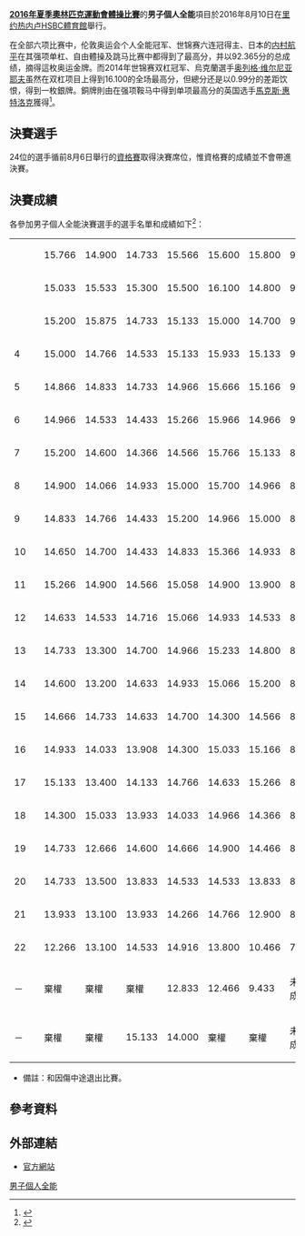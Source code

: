 {{NoteTA|G1=Sports}}
{{Infobox Olympic event
|event = 男子個人全能比賽
|games = 2016年夏季
|image =
|caption =
|venue =
|date =
|competitors =
|nations = 
|gold =[[內村航平|內村航平]]
|goldNOC = JPN
|silver =[[奥列格·维尔尼亚耶夫|奥列格·维尔尼亚耶夫]]
|silverNOC = UKR
|bronze = [[馬克斯·惠特洛克|馬克斯·惠特洛克]]
|bronzeNOC = GBR
|prev = [[2012年夏季奧林匹克運動會體操男子個人全能比賽|2012]]
|next = [[2020年夏季奧林匹克運動會體操男子個人全能比賽|2020]]
}}
{{2016年夏季奧林匹克運動會體操比賽}}
'''[[2016年夏季奧林匹克運動會體操比賽|2016年夏季奧林匹克運動會體操比賽]]'''的'''男子個人全能'''項目於2016年8月10日在[[里约热内卢|里约热内卢]][[HSBC體育館|HSBC體育館]]舉行。

在全部六项比赛中，伦敦奥运会个人全能冠军、世锦赛六连冠得主、日本的[[内村航平|内村航平]]在其强项单杠、自由體操及跳马比赛中都得到了最高分，并以92.365分的总成绩，摘得這枚奥运金牌。而2014年世锦赛双杠冠军、烏克蘭選手[[奥列格·维尔尼亚耶夫|奥列格·维尔尼亚耶夫]]虽然在双杠项目上得到16.100的全场最高分，但總分还是以0.99分的差距饮恨，得到一枚銀牌。銅牌則由在强项鞍马中得到单项最高分的英国选手[[馬克斯·惠特洛克|馬克斯·惠特洛克]]獲得<ref>{{zh-cn}}{{cite news|title=内村航平惊险卫冕男子体操个人全能冠军|url=http://money.163.com/16/0811/15/BU6SGVK800253B0H.html#from=bjrec_related|agency=新华社新媒体专线(广州)|date=2016-08-11|accessdate=2016-09-03|archive-date=2016-09-13|archive-url=https://web.archive.org/web/20160913164515/http://money.163.com/16/0811/15/BU6SGVK800253B0H.html#from=bjrec_related|dead-url=no}}</ref>。

== 決賽選手  ==
{{main|2016年夏季奧林匹克運動會體操男子資格賽#個人全能項目晉級者}}
24位的選手循前8月6日舉行的[[2016年夏季奧林匹克運動會體操男子資格賽|資格賽]]取得決賽席位，惟資格賽的成績並不會帶進決賽。

==決賽成績==
各參加男子個人全能決賽選手的選手名單和成績如下<ref>{{en}}{{cite web|title=Results - Artistic Gymnastics - Men's Individual All-Around - Final|url=https://smsprio2016-a.akamaihd.net/_odf-documents/G/A/GAM024100_Results_2016_08_10_fc4d51e6_b322_4230_929d_2e72beb49521.pdf|website=www.rio2016.com|accessdate=2016-08-09|deadurl=yes|archiveurl=https://web.archive.org/web/20160920093458/https://smsprio2016-a.akamaihd.net/_odf-documents/G/A/GAM024100_Results_2016_08_10_fc4d51e6_b322_4230_929d_2e72beb49521.pdf|archivedate=2016-09-20}}</ref>：
{| {{MAG-Individual All-Around}}
|-
|{{gold1}}||align=left|{{flagIOCathlete|[[内村航平|内村航平]]|JPN|2016年夏季}}
|15.766||14.900||14.733||15.566||15.600||15.800||92.365
|-
|{{silver2}}|| align="left" |{{flagIOCathlete|[[奥列格·维尔尼亚耶夫|奥列格·维尔尼亚耶夫]]|UKR|2016年夏季}}
|15.033||15.533||15.300||15.500||16.100||14.800||92.266
|-
|{{bronze3}}||align=left|{{flagIOCathlete|[[馬克斯·惠特洛克|馬克斯·惠特洛克]]|GBR|2016年夏季}}
|15.200||15.875||14.733||15.133||15.000||14.700||90.641
|-
|4||align=left|{{flagIOCathlete|[[达维德·别利亚夫斯基|达维德·别利亚夫斯基]]|RUS|2016年夏季}}
|15.000||14.766||14.533||15.133||15.933||15.133||90.498
|-
|5||align=left|{{flagIOCathlete|[[林超攀|林超攀]]|CHN|2016年夏季}}
|14.866||14.833||14.733||14.966||15.666||15.166||90.230
|-
|6||align=left|{{flagIOCathlete|[[邓书弟|邓书弟]]|CHN|2016年夏季}}
|14.966||14.533||14.433||15.266||15.966||14.966||90.130
|-
|7||align=left|{{flagIOCathlete|[[山姆·米庫拉克|山姆·米庫拉克]]|USA|2016年夏季}}
|15.200||14.600||14.366||14.566||15.766||15.133||89.631
|-
|8||align=left|{{flagIOCathlete|[[尼爾·威爾森|尼爾·威爾森]]|GBR|2016年夏季}}
|14.900||14.066||14.933||15.000||15.700||14.966||89.565
|-
|9||align=left|{{flagIOCathlete|{{link-en|Sergio Sasaki Junior|Sergio Sasaki Junior}}|BRA|2016年夏季}}
|14.833||14.766||14.433||15.200||14.966||15.000||89.198
|-
|10||align=left|{{flagIOCathlete|{{link-en|Jossimar Calvo|Jossimar Calvo}}|COL|2016年夏季}}
|14.650||14.700||14.433||14.833||15.366||14.933||88.915
|-
|11||align=left|{{flagIOCathlete|[[加藤凌平|加藤凌平]]|JPN|2016年夏季}}
|15.266||14.900||14.566||15.058||14.900||13.900||88.590
|-
|12||align=left|{{flagIOCathlete|{{link-en|Eddy Yusof|Eddy Yusof}}|SUI|2016年夏季}}
|14.633||14.533||14.716||15.066||14.933||14.533||88.414
|-
|13||align=left|{{flagIOCathlete|[[尼古莱·库克先科夫|尼古莱·库克先科夫]]|RUS|2016年夏季}}
|14.733||13.300||14.700||14.966||15.233||14.800||87.732
|-
|14||align=left|{{flagIOCathlete|[[克里斯·布魯克斯|克里斯·布魯克斯]]|USA|2016年夏季}}
|14.600||13.200||14.633||14.933||15.066||15.200||87.632
|-
|15||align=left|{{flagIOCathlete|{{link-en|Bart Deurloo|Bart Deurloo}}|NED|2016年夏季}}
|14.666||14.733||14.633||14.700||14.300||14.566||87.598
|-
|16||align=left|{{flagIOCathlete|{{link-en|Pablo Brägger|Pablo Brägger}}|SUI|2016年夏季}}
|14.933||14.033||13.908||14.300||15.033||15.166||87.373
|-
|17||align=left|{{flagIOCathlete|{{link-en|Arthur Mariano|Arthur Oyakawa Mariano}}|BRA|2016年夏季}}
|15.133||13.400||14.133||14.766||14.633||15.266||87.331
|-
|18||align=left|{{flagIOCathlete|{{link-en|Andrey Likhovitskiy|Andrey Likhovitskiy}}|BLR|2016年夏季}}
|14.300||15.033||13.933||14.033||14.966||14.366||86.631
|-
|19||align=left|{{flagIOCathlete|[[马塞尔·阮|马塞尔·阮]]|GER|2016年夏季}}
|14.733||12.666||14.600||14.666||14.900||14.466||86.031
|-
|20||align=left|{{flagIOCathlete|{{link-en|Andreas Bretschneider|Andreas Bretschneider}}|GER|2016年夏季}}
|14.733||13.500||13.833||14.533||14.533||13.833||84.965
|-
|21||align=left|{{flagIOCathlete|{{link-en|Axel Augis|Axel Augis}}|FRA|2016年夏季}}
|13.933||13.100||13.933||14.266||14.766||12.900||82.898
|-
|22||align=left|{{flagIOCathlete|{{link-en|Oleg Stepko|Oleg Stepko}}|AZE|2016年夏季}}
|12.266||13.100||14.533||14.916||13.800||10.466||79.081
|-
|－||align=left|{{flagIOCathlete|{{link-en|Marios Georgiou|Marios Georgiou (gymnast)}}|CYP|2016年夏季}}
|棄權||棄權||棄權||12.833||12.466||9.433||未能完成*
|-
|－||align=left|{{flagIOCathlete|{{link-en|Manrique Larduet|Manrique Larduet}}|CUB|2016年夏季}}
|棄權||棄權||15.133||14.000||棄權||棄權||未能完成*
|}
*備註：{{link-en|Marios Georgiou|Marios Georgiou (gymnast)}}和{{link-en|Manrique Larduet|Manrique Larduet}}因傷中途退出比賽。

==參考資料==
{{Reflist}}

== 外部連結 ==
* [https://web.archive.org/web/20160806090353/https://www.rio2016.com/en/artistic-gymnastics-standings-ga-mens-individual-all-around 官方網站]{{pt}}{{en}}{{es}}{{fr}}

[[Category:2016年夏季奧林匹克運動會體操比賽|男子個人全能]]